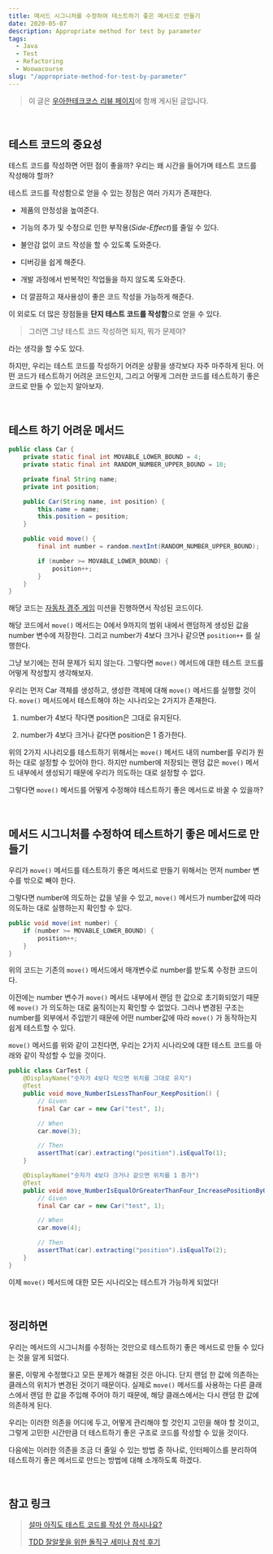 ```yaml
---
title: 메서드 시그니처를 수정하여 테스트하기 좋은 메서드로 만들기
date: 2020-05-07
description: Appropriate method for test by parameter
tags:
  - Java
  - Test
  - Refactoring
  - Woowacourse
slug: "/appropriate-method-for-test-by-parameter"
---
```


> 이 글은 [우아한테크코스 리뷰 페이지](https://woowacourse.github.io/javable/2020-05-07/appropriate_method_for_test_by_parameter)에 함께 게시된 글입니다.

<br />

## 테스트 코드의 중요성

테스트 코드를 작성하면 어떤 점이 좋을까? 우리는 왜 시간을 들어가며 테스트 코드를 작성해야 할까?

테스트 코드를 작성함으로 얻을 수 있는 장점은 여러 가지가 존재한다.

- 제품의 안정성을 높여준다.

- 기능의 추가 및 수정으로 인한 부작용(_Side-Effect_)를 줄일 수 있다.

- 불안감 없이 코드 작성을 할 수 있도록 도와준다.

- 디버깅을 쉽게 해준다.

- 개발 과정에서 반복적인 작업들을 하지 않도록 도와준다.

- 더 깔끔하고 재사용성이 좋은 코드 작성을 가능하게 해준다.

이 외로도 더 많은 장점들을 **단지 테스트 코드를 작성함**으로 얻을 수 있다.

> 그러면 그냥 테스트 코드 작성하면 되지, 뭐가 문제야?

라는 생각을 할 수도 있다.

하지만, 우리는 테스트 코드를 작성하기 어려운 상황을 생각보다 자주 마주하게 된다. 어떤 코드가 테스트하기 어려운 코드인지, 그리고 어떻게 그러한 코드를 테스트하기 좋은 코드로 만들 수 있는지 알아보자.

<br />

## 테스트 하기 어려운 메서드

```java
public class Car {
    private static final int MOVABLE_LOWER_BOUND = 4;
    private static final int RANDOM_NUMBER_UPPER_BOUND = 10;

    private final String name;
    private int position;

    public Car(String name, int position) {
        this.name = name;
        this.position = position;
    }

    public void move() {
        final int number = random.nextInt(RANDOM_NUMBER_UPPER_BOUND);

        if (number >= MOVABLE_LOWER_BOUND) {
            position++;
        }
    }
}
```

해당 코드는 [자동차 경주 게임](https://github.com/woowacourse/java-racingcar) 미션을 진행하면서 작성된 코드이다.

해당 코드에서 `move()` 메서드는 0에서 9까지의 범위 내에서 랜덤하게 생성된 값을 number 변수에 저장한다. 그리고 number가 4보다 크거나 같으면 `position++` 를 실행한다.

그냥 보기에는 전혀 문제가 되지 않는다. 그렇다면 `move()` 메서드에 대한 테스트 코드를 어떻게 작성할지 생각해보자.

우리는 먼저 Car 객체를 생성하고, 생성한 객체에 대해 `move()` 메서드를 실행할 것이다. `move()` 메서드에서 테스트해야 하는 시나리오는 2가지가 존재한다.

1. number가 4보다 작다면 position은 그대로 유지된다.

2. number가 4보다 크거나 같다면 position은 1 증가한다.

위의 2가지 시나리오를 테스트하기 위해서는 `move()` 메서드 내의 number를 우리가 원하는 대로 설정할 수 있어야 한다. 하지만 number에 저장되는 랜덤 값은 `move()` 메서드 내부에서 생성되기 때문에 우리가 의도하는 대로 설정할 수 없다.

그렇다면 `move()` 메서드를 어떻게 수정해야 테스트하기 좋은 메서드로 바꿀 수 있을까?

<br />

## 메서드 시그니처를 수정하여 테스트하기 좋은 메서드로 만들기

우리가 `move()` 메서드를 테스트하기 좋은 메서드로 만들기 위해서는 먼저 number 변수를 밖으로 빼야 한다.

그렇다면 number에 의도하는 값을 넣을 수 있고, `move()` 메서드가 number값에 따라 의도하는 대로 실행하는지 확인할 수 있다.

```java
public void move(int number) {
    if (number >= MOVABLE_LOWER_BOUND) {
        position++;
    }
}
```

위의 코드는 기존의 `move()` 메서드에서 매개변수로 number를 받도록 수정한 코드이다.

이전에는 number 변수가 `move()` 메서드 내부에서 랜덤 한 값으로 초기화되었기 때문에 `move()` 가 의도하는 대로 움직이는지 확인할 수 없었다. 그러나 변경된 구조는 number를 외부에서 주입받기 때문에 어떤 number값에 따라 `move()` 가 동작하는지 쉽게 테스트할 수 있다.

`move()` 메서드를 위와 같이 고친다면, 우리는 2가지 시나리오에 대한 테스트 코드를 아래와 같이 작성할 수 있을 것이다.

```java
public class CarTest {
    @DisplayName("숫자가 4보다 작으면 위치를 그대로 유지")
    @Test
    public void move_NumberIsLessThanFour_KeepPosition() {
        // Given
        final Car car = new Car("test", 1);

        // When
        car.move(3);

        // Then
        assertThat(car).extracting("position").isEqualTo(1);
    }

    @DisplayName("숫자가 4보다 크거나 같으면 위치를 1 증가")
    @Test
    public void move_NumberIsEqualOrGreaterThanFour_IncreasePositionByOne() {
        // Given
        final Car car = new Car("test", 1);

        // When
        car.move(4);

        // Then
        assertThat(car).extracting("position").isEqualTo(2);
    }
}
```

이제 `move()` 메서드에 대한 모든 시나리오는 테스트가 가능하게 되었다!

<br />

## 정리하면

우리는 메서드의 시그니처를 수정하는 것만으로 테스트하기 좋은 메서드로 만들 수 있다는 것을 알게 되었다.

물론, 이렇게 수정했다고 모든 문제가 해결된 것은 아니다. 단지 랜덤 한 값에 의존하는 클래스의 위치가 변경된 것이기 때문이다. 실제로 `move()` 메서드를 사용하는 다른 클래스에서 랜덤 한 값을 주입해 주어야 하기 때문에, 해당 클래스에서는 다시 랜덤 한 값에 의존하게 된다.

우리는 이러한 의존을 어디에 두고, 어떻게 관리해야 할 것인지 고민을 해야 할 것이고, 그렇게 고민한 시간만큼 더 테스트하기 좋은 구조로 코드를 작성할 수 있을 것이다.

다음에는 이러한 의존을 조금 더 줄일 수 있는 방법 중 하나로, 인터페이스를 분리하여 테스트하기 좋은 메서드로 만드는 방법에 대해 소개하도록 하겠다.

<br />

## 참고 링크

> [설마 아직도 테스트 코드를 작성 안 하시나요?](https://medium.com/@ssowonny/%EC%84%A4%EB%A7%88-%EC%95%84%EC%A7%81%EB%8F%84-%ED%85%8C%EC%8A%A4%ED%8A%B8-%EC%BD%94%EB%93%9C%EB%A5%BC-%EC%9E%91%EC%84%B1-%EC%95%88-%ED%95%98%EC%8B%9C%EB%82%98%EC%9A%94-b54ec61ef91a)
>
> [TDD 잘알못을 위한 돌직구 세미나 참석 후기](https://jojoldu.tistory.com/306)
